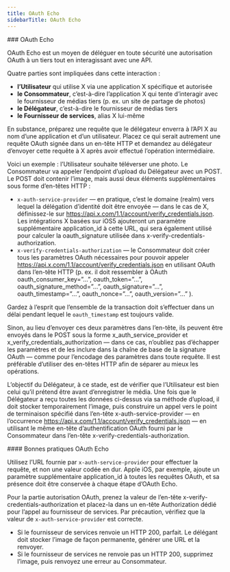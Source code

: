 ```yaml
---
title: OAuth Echo
sidebarTitle: OAuth Echo
---
```




<div id="oauth-echo">
  ### OAuth Echo
</div>

OAuth Echo est un moyen de déléguer en toute sécurité une autorisation OAuth à un tiers tout en interagissant avec une API.

Quatre parties sont impliquées dans cette interaction :

* **l’Utilisateur** qui utilise X via une application X spécifique et autorisée
* **le Consommateur**, c’est-à-dire l’application X qui tente d’interagir avec le fournisseur de médias tiers (p. ex. un site de partage de photos)
* **le Délégateur**, c’est-à-dire le fournisseur de médias tiers
* **le Fournisseur de services**, alias X lui-même
     

En substance, préparez une requête que le délégateur enverra à l’API X au nom d’une application et d’un utilisateur. Placez ce qui serait autrement une requête OAuth signée dans un en-tête HTTP et demandez au délégateur d’envoyer cette requête à X après avoir effectué l’opération intermédiaire.

Voici un exemple : l’Utilisateur souhaite téléverser une photo. Le Consommateur va appeler l’endpoint d’upload du Délégateur avec un POST. Le POST doit contenir l’image, mais aussi deux éléments supplémentaires sous forme d’en-têtes HTTP :

* `x-auth-service-provider` — en pratique, c’est le domaine (realm) vers lequel la délégation d’identité doit être envoyée — dans le cas de X, définissez-le sur https://api.x.com/1.1/account/verify_credentials.json. Les intégrations X basées sur iOS5 ajouteront un paramètre supplémentaire application_id à cette URL, qui sera également utilisé pour calculer la oauth_signature utilisée dans x-verify-credentials-authorization.
* `x-verify-credentials-authorization` — le Consommateur doit créer tous les paramètres OAuth nécessaires pour pouvoir appeler https://api.x.com/1.1/account/verify_credentials.json en utilisant OAuth dans l’en-tête HTTP (p. ex. il doit ressembler à OAuth oauth_consumer_key=”...”, oauth_token=”...”, oauth_signature_method=”...”, oauth_signature=”...”, oauth_timestamp=”...”, oauth_nonce=”...”, oauth_version=”...” ).
     

Gardez à l’esprit que l’ensemble de la transaction doit s’effectuer dans un délai pendant lequel le `oauth_timestamp` est toujours valide.

Sinon, au lieu d’envoyer ces deux paramètres dans l’en-tête, ils peuvent être envoyés dans le POST sous la forme x_auth_service_provider et x_verify_credentials_authorization — dans ce cas, n’oubliez pas d’échapper les paramètres et de les inclure dans la chaîne de base de la signature OAuth — comme pour l’encodage des paramètres dans toute requête. Il est préférable d’utiliser des en-têtes HTTP afin de séparer au mieux les opérations.

L’objectif du Délégateur, à ce stade, est de vérifier que l’Utilisateur est bien celui qu’il prétend être avant d’enregistrer le média. Une fois que le Délégateur a reçu toutes les données ci-dessus via sa méthode d’upload, il doit stocker temporairement l’image, puis construire un appel vers le point de terminaison spécifié dans l’en-tête x-auth-service-provider — en l’occurrence https://api.x.com/1.1/account/verify_credentials.json — en utilisant le même en-tête d’authentification OAuth fourni par le Consommateur dans l’en-tête x-verify-credentials-authorization.
 

<div id="oauth-echo-best-practices">
  #### Bonnes pratiques OAuth Echo
</div>

Utilisez l’URL fournie par `x-auth-service-provider` pour effectuer la requête, et non une valeur codée en dur. Apple iOS, par exemple, ajoute un paramètre supplémentaire application_id à toutes les requêtes OAuth, et sa présence doit être conservée à chaque étape d’OAuth Echo.

Pour la partie autorisation OAuth, prenez la valeur de l’en-tête x-verify-credentials-authorization et placez-la dans un en-tête Authorization dédié pour l’appel au fournisseur de services. Par précaution, vérifiez que la valeur de `x-auth-service-provider` est correcte.

* Si le fournisseur de services renvoie un HTTP 200, parfait. Le délégant doit stocker l’image de façon permanente, générer une URL et la renvoyer.
* Si le fournisseur de services ne renvoie pas un HTTP 200, supprimez l’image, puis renvoyez une erreur au Consommateur.